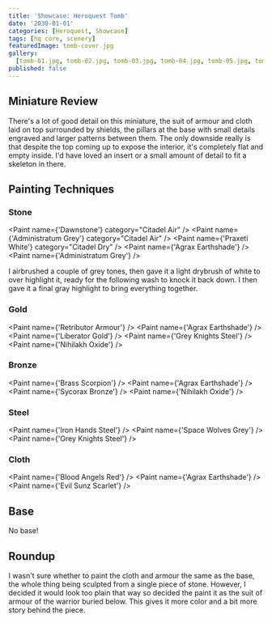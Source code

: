 ```yaml
---
title: 'Showcase: Heroquest Tomb'
date: '2030-01-01'
categories: [Heroquest, Showcase]
tags: [hq core, scenery]
featuredImage: tomb-cover.jpg
gallery:
  [tomb-01.jpg, tomb-02.jpg, tomb-03.jpg, tomb-04.jpg, tomb-05.jpg, tomb-06.jpg]
published: false
---
```



## Miniature Review

There's a lot of good detail on this miniature, the suit of armour and cloth laid on top surrounded by shields, the
pillars at the base with small details engraved and larger patterns between them. The only downside really is that
despite the top coming up to expose the interior, it's completely flat and empty inside. I'd have loved an insert or
a small amount of detail to fit a skeleton in there.

## Painting Techniques

### Stone

<Paint name={'Dawnstone'} category="Citadel Air" />
<Paint name={'Administratum Grey'} category="Citadel Air" />
<Paint name={'Praxeti White'} category="Citadel Dry" />
<Paint name={'Agrax Earthshade'} />
<Paint name={'Administratum Grey'} />

I airbrushed a couple of grey tones, then gave it a light drybrush of white to over highlight it, ready for the
following wash to knock it back down. I then gave it a final gray highlight to bring everything together.

### Gold

<Paint name={'Retributor Armour'} />
<Paint name={'Agrax Earthshade'} />
<Paint name={'Liberator Gold'} />
<Paint name={'Grey Knights Steel'} />
<Paint name={'Nihilakh Oxide'} />

### Bronze

<Paint name={'Brass Scorpion'} />
<Paint name={'Agrax Earthshade'} />
<Paint name={'Sycorax Bronze'} />
<Paint name={'Nihilakh Oxide'} />

### Steel

<Paint name={'Iron Hands Steel'} />
<Paint name={'Space Wolves Grey'} />
<Paint name={'Grey Knights Steel'} />

### Cloth

<Paint name={'Blood Angels Red'} />
<Paint name={'Agrax Earthshade'} />
<Paint name={'Evil Sunz Scarlet'} />

## Base

No base!

## Roundup

I wasn't sure whether to paint the cloth and armour the same as the base, the whole thing being sculpted from a single
piece of stone. However, I decided it would look too plain that way so decided the paint it as the suit of armour of
the warrior buried below. This gives it more color and a bit more story behind the piece.
